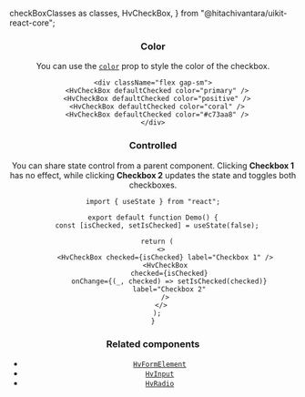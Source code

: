   checkBoxClasses as classes,
  HvCheckBox,
} from "@hitachivantara/uikit-react-core";


<Header
  params={{ name: "CheckBox", classes }}
  Component={HvCheckBox}
  componentName="HvCheckBox"
  controls={{
    checked: { defaultValue: false },
    indeterminate: { defaultValue: false },
    required: { defaultValue: true },
    disabled: { defaultValue: false },
    color: { type: "color" },
  }}
  componentProps={{
    label: "I have read and agree to the terms and conditions",
    statusMessage: "Please accept the terms and conditions",
    checked: false,
    indeterminate: false,
  }}
/>

### Color

You can use the [`color`](/docs/styling#color-prop) prop to style the color of the checkbox.

```tsx live
<div className="flex gap-sm">
  <HvCheckBox defaultChecked color="primary" />
  <HvCheckBox defaultChecked color="positive" />
  <HvCheckBox defaultChecked color="coral" />
  <HvCheckBox defaultChecked color="#c73aa8" />
</div>
```

### Controlled

You can share state control from a parent component. Clicking **Checkbox 1** has no effect, while clicking **Checkbox 2** updates the state and toggles both checkboxes.

```tsx live
import { useState } from "react";

export default function Demo() {
  const [isChecked, setIsChecked] = useState(false);

  return (
    <>
      <HvCheckBox checked={isChecked} label="Checkbox 1" />
      <HvCheckBox
        checked={isChecked}
        onChange={(_, checked) => setIsChecked(checked)}
        label="Checkbox 2"
      />
    </>
  );
}
```

### Related components

- [`HvFormElement`](/components/form-element)
- [`HvInput`](/components/input)
- [`HvRadio`](/components/radio)
